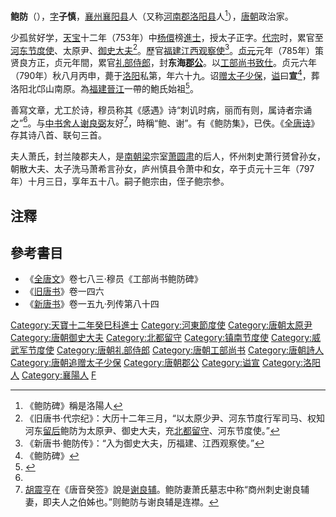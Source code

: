 '''鲍防'''（{{bd|722年||790年|9月15日|catIdx=B鮑}}），[[表字|字]]'''子慎'''，[[襄州_(西魏)|襄州]][[襄阳县|襄阳县]]人（又称[[河南郡|河南郡]][[洛阳县|洛阳县]]人<ref>《鲍防碑》稱是洛陽人</ref>），[[唐朝|唐朝]]政治家。

少孤贫好学，[[天宝_(唐朝)|天宝]]十二年（753年）中[[杨儇|杨儇]]榜[[進士|進士]]，授太子正字。[[唐代宗|代宗]]时，累官至[[河东节度使|河东节度使]]、太原尹、[[御史大夫|御史大夫]]<ref>《旧唐书·代宗纪》：大历十二年三月，“以太原少尹、河东节度行军司马、权知河东[[留后|留后]]鲍防为太原尹、御史大夫，充[[北都留守|北都留守]]、河东节度使。”</ref>。歷官[[福建|福建]][[江西|江西]][[观察使|观察使]]<ref>《新唐书·鲍防传》：“入为御史大夫，历福建、江西观察使。”</ref>。[[貞元_(唐朝)|贞元]]元年（785年）策贤良方正，贞元年間，累官[[礼部侍郎|礼部侍郎]]，封'''东海[[郡公|郡公]]'''。以[[工部尚书|工部尚书]][[致仕|致仕]]。贞元六年（790年）秋八月丙申，薨于[[洛阳|洛阳]]私第，年六十九。诏[[追赠|赠]][[太子少保|太子少保]]，[[谥|谥]]曰'''宣'''<ref name="#1">《鲍防碑》</ref>，葬洛阳北邙山南原。為[[福建|福建]][[晉江|晉江]]一帶的鮑氏始祖<ref>{{Cite web |url=http://www.10000xing.cn/x062/2015/0812120252sj.html |title=【鲍氏家谱源流】河北临西清源鲍氏寻根记 |access-date=2016-12-08 |archive-date=2020-02-17 |archive-url=https://web.archive.org/web/20200217172217/http://www.10000xing.cn/x062/2015/0812120252sj.html |dead-url=no }}</ref>。

善寫文章，尤工於诗，穆员称其《感遇》诗“刺讥时病，丽而有则，属诗者宗诵之”<ref name="#1"/>。与[[中书舍人|中书舍人]][[谢良弼|谢良弼]]友好<ref>[[胡震亨|胡震亨]]在《唐音癸签》說是[[谢良辅|谢良辅]]。鲍防妻萧氏墓志中称“商州刺史谢良辅妻，即夫人之伯姊也。”则鲍防与谢良辅是连襟。</ref>，時稱“鲍、谢”。有《鲍防集》，已佚。《[[全唐诗|全唐诗]]》存其诗八首、联句三首。

夫人萧氏，封兰陵郡夫人，是[[南朝梁|南朝梁]]宗室[[萧圆肃|萧圆肃]]的后人，怀州刺史萧行赟曾孙女，朝散大夫、太子洗马萧希言孙女，庐州慎县令萧中和女，卒于贞元十三年（797年）十月三日，享年五十八。嗣子鲍宗由，侄子鲍宗参。

== 注釋 ==
{{reflist|2}}

== 參考書目 ==
*《[[全唐文|全唐文]]》卷七八三·穆员《工部尚书鲍防碑》
*《[[旧唐书|旧唐书]]》卷一四六
*《[[新唐书|新唐书]]》卷一五九·列传第八十四

{{唐朝官员小作品}}
{{DEFAULTSORT:Bao鮑}}

[[Category:天寶十二年癸巳科進士|Category:天寶十二年癸巳科進士]]
[[Category:河東節度使|Category:河東節度使]]
[[Category:唐朝太原尹|Category:唐朝太原尹]]
[[Category:唐朝御史大夫|Category:唐朝御史大夫]]
[[Category:北都留守|Category:北都留守]]
[[Category:镇南节度使|Category:镇南节度使]]
[[Category:威武军节度使|Category:威武军节度使]]
[[Category:唐朝礼部侍郎|Category:唐朝礼部侍郎]]
[[Category:唐朝工部尚书|Category:唐朝工部尚书]]
[[Category:唐朝詩人|Category:唐朝詩人]]
[[Category:唐朝追赠太子少保|Category:唐朝追赠太子少保]]
[[Category:唐朝郡公|Category:唐朝郡公]]
[[Category:谥宣|Category:谥宣]]
[[Category:洛阳人|Category:洛阳人]]
[[Category:襄陽人|Category:襄陽人]]
[[Category:鮑姓|F]]